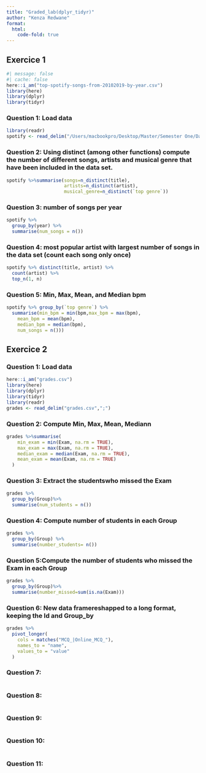 ```yaml
---
title: "Graded_lab(dplyr_tidyr)"
author: "Kenza Redwane"
format: 
  html:
    code-fold: true
---
```


## Exercice 1

```r
#| message: false
#| cache: false
here::i_am("top-spotify-songs-from-20102019-by-year.csv")
library(here)
library(dplyr)
library(tidyr)
```
### Question 1: Load data
```r
library(readr)
spotify <- read_delim("/Users/macbookpro/Desktop/Master/Semester One/Data Management and Programming/dplyr_tidyr-graded.lab-/top-spotify-songs-from-20102019-by-year.csv",";")

```

### Question 2: Using distinct (among other functions) compute the number of different songs, artists and musical genre that have been included in the data set.
```r
spotify %>%summarise(songs=n_distinct(title),
                     artists=n_distinct(artist),
                     musical_genre=n_distinct(`top genre`))

```

### Question 3: number of songs per year
```r
spotify %>%
  group_by(year) %>%
  summarise(num_songs = n())
```

### Question 4:  most popular artist with largest number of songs in the data set (count each song only once)
```r
spotify %>% distinct(title, artist) %>%
  count(artist) %>%
  top_n(1, n)
```

### Question 5: Min,  Max, Mean, and Median bpm
```r
spotify %>% group_by(`top genre`) %>%
  summarise(min_bpm = min(bpm,max_bpm = max(bpm),
    mean_bpm = mean(bpm),
    median_bpm = median(bpm),
    num_songs = n()))

```

## Exercice 2

### Question 1: Load data 
```r
here::i_am("grades.csv")
library(here)
library(dplyr)
library(tidyr)
library(readr)
grades <- read_delim("grades.csv",";")
```


### Question 2: Compute Min, Max, Mean, Mediann
```r
grades %>%summarise(
    min_exam = min(Exam, na.rm = TRUE),
    max_exam = max(Exam, na.rm = TRUE),
    median_exam = median(Exam, na.rm = TRUE),
    mean_exam = mean(Exam, na.rm = TRUE)
  )

```

### Question 3: Extract the studentswho missed the Exam
```r
grades %>% 
  group_by(Group)%>%
  summarise(num_students = n())

```

### Question 4: Compute number of students in each Group
```r
grades %>%
  group_by(Group) %>%
  summarise(number_students= n())
```

### Question 5:Compute the number of students who missed the Exam in each Group
```r
grades %>%
  group_by(Group)%>%
  summarise(number_missed=sum(is.na(Exam)))
```

### Question 6: New data framereshapped to a long format, keeping the Id and Group_by
```r
grades %>%
  pivot_longer(
    cols = matches("MCQ_|Online_MCQ_"),
    names_to = "name",
    values_to = "value"
  )
```

### Question 7:
```r

```

### Question 8:
```r

```

### Question 9:
```r

```

### Question 10:
```r

```

### Question 11:
```r

```